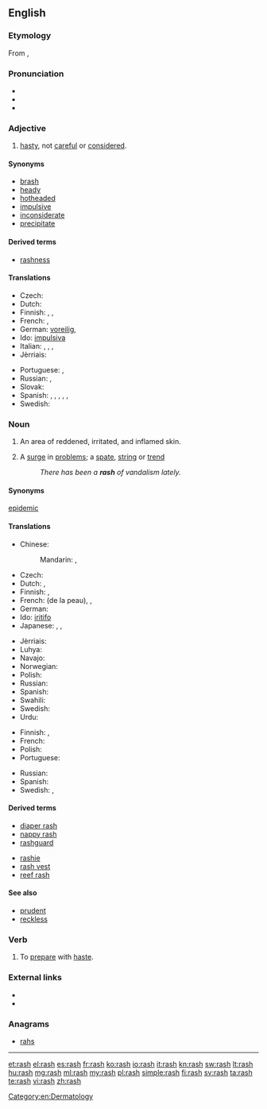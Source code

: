 ==English==

===Etymology===
From {{etyl|enm}} {{term|rash|lang=enm}}, {{term|rasch||hasty, headstrong}}

===Pronunciation===
* {{IPA|/ræʃ/}}
* {{audio|en-us-rash.ogg|Audio (US)}}
* {{rhymes|æʃ}}

===Adjective===
{{en-adj|er|est}}

# [[hasty]], not [[careful]] or [[considered]].

====Synonyms====
* [[brash]]
* [[heady]]
* [[hotheaded]]
* [[impulsive]]
* [[inconsiderate]]
* [[precipitate]]

====Derived terms====
* [[rashness]]

====Translations====
{{trans-top|hasty}}
* Czech: {{t+|cs|zbrklý|m}}
* Dutch: {{t+|nl|onbezonnen}}
* Finnish: {{t-|fi|hätäinen}}, {{t-|fi|varomaton}}, {{t-|fi|ajattelematon}}
* French: {{t+|fr|impulsif}}, {{t|fr|hâtif}}
* German: [[voreilig]], {{t-|de|vorschnell}}
* Ido: [[impulsiva]]
* Italian: {{t|it|imprudente}}, {{t|it|impulsivo}}, {{t|it|precipitoso|m}}, {{t|it|frettoloso|m}}
* Jèrriais: {{tø|roa-jer|hardi}}
{{trans-mid}}
* Portuguese: {{t+|pt|imprudente}}, {{t+|pt|precipitado}}
* Russian: {{t+|ru|поспешный|tr=pospéšnyj|sc=Cyrl}}, {{t+|ru|опрометчивый|tr=oprométčivyj|sc=Cyrl}}
* Slovak: {{t-|sk|nepozorný}}
* Spanish: {{t+|es|precipitado}}, {{t-|es|inconsiderado}}, {{t+|es|adelantado}}, {{t-|es|arrojado}}, {{t-|es|inconsiderado}}, {{t+|es|impulsivo}}
* Swedish: {{t+|sv|förhastad}}
{{trans-bottom}}

===Noun===
{{wikipedia|rash|rash (inflamed skin)}}
{{en-noun|rashes}}

# {{symptom}} An area of reddened, irritated, and inflamed skin.
# A [[surge]] in [[problem]]s; a [[spate]], [[string]] or [[trend]]
#: ''There has been a '''rash''' of vandalism lately.''

====Synonyms====
{{sense|A surge in problems}} [[epidemic]]

====Translations====
{{trans-top|of skin}}
* Chinese:
*: Mandarin: {{t|cmn|皮疹|tr=pízhěn|sc=Hani}}, {{t|cmn|疹|tr=zhěn|sc=Hani}}
* Czech: {{t-|cs|vyrážka|f}}
* Dutch: {{t-|nl|huiduitslag}}, {{t+|nl|uitslag}}
* Finnish: {{t-|fi|ihottuma}}, {{t+|fi|ekseema}}
* French: {{t+|fr|irritation|f}} (de la peau), {{t+|fr|éruption|f}}, {{t-|fr|éruption cutanée|f}}
* German: {{t-|de|Hautausschlag|m}}
* Ido: [[iritar|iritifo]]
* Japanese: {{t-|ja|皮疹|tr=ひしん, hishin|sc=Jpan}}, {{t-|ja|発疹|tr=はっしん, hasshin|sc=Jpan}}, {{t-|ja|ほっしん|tr=hosshin|sc=Jpan}}
{{trans-mid}}
* Jèrriais: {{tø|roa-jer|feu|m}}
* Luhya: {{tø|luy|ohuseruha}}
* Navajo: {{tø|nv|naʼakǫs}}
* Norwegian: {{t-|no|utslett|n}}
* Polish: {{t-|pl|wysypka|f}}
* Russian: {{t+|ru|сыпь|f|sc=Cyrl|tr=sypʹ}}
* Spanish: {{t+|es|eflorescencia|f}}
* Swahili: {{t+|sw|upele}}
* Swedish: {{t+|sv|utslag|n}}
* Urdu: {{ur-Arab|[[خارش]]}}
{{trans-bottom}}

{{trans-top|surge in problems}}
* Finnish: {{t+|fi|aalto}}, {{t+|fi|suma}}
* French: {{t+|fr|épidémie|f}}
* Polish: {{t+|pl|lawina|f}}
* Portuguese: {{t+|pt|surto|m}}
{{trans-mid}}
* Russian: {{t+|ru|вспышка|f|tr=vspýška|sc=Cyrl}}
* Spanish: {{t-|es|erupción|f}}
* Swedish: {{t+|sv|våg|c}}, {{t-|sv|utbrott|n}}
{{trans-bottom}}

====Derived terms====
{{top2}}
* [[diaper rash]]
* [[nappy rash]]
* [[rashguard]]
{{mid2}}
* [[rashie]]
* [[rash vest]]
* [[reef rash]]
{{bottom}}

====See also====
* [[prudent]]
* [[reckless]]

===Verb===
{{en-verb|rashes|rashing|rashed}}

# {{obsolete}} To [[prepare]] with [[haste]].
#: {{rfquotek|Foxe}}

===External links===
* {{R:Webster 1913}}
* {{R:Century 1911}}

===Anagrams===
* [[rahs#English|rahs]]

[[Category:en:Dermatology]]

----

[[et:rash]]
[[el:rash]]
[[es:rash]]
[[fr:rash]]
[[ko:rash]]
[[io:rash]]
[[it:rash]]
[[kn:rash]]
[[sw:rash]]
[[lt:rash]]
[[hu:rash]]
[[mg:rash]]
[[ml:rash]]
[[my:rash]]
[[pl:rash]]
[[simple:rash]]
[[fi:rash]]
[[sv:rash]]
[[ta:rash]]
[[te:rash]]
[[vi:rash]]
[[zh:rash]]